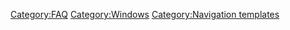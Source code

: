 {{Navbox
|title = [[Frequently Asked Questions]] (FAQ) for [[Windows]] users about {{VLC}}
|list1=[[WindowsFAQ-0.8.x]], [[WindowsFAQ-0.9.x]], [[WindowsFAQ-1.0.x]], [[WindowsFAQ-1.1.x]], [[WindowsFAQ-2.0.x]], [[WindowsFAQ-2.1.x]], ''WindowsFAQ-2.2.x''
}}<includeonly>[[Category:FAQ]][[Category:Windows]]</includeonly><noinclude>

[[Category:Navigation templates]]
</noinclude>
